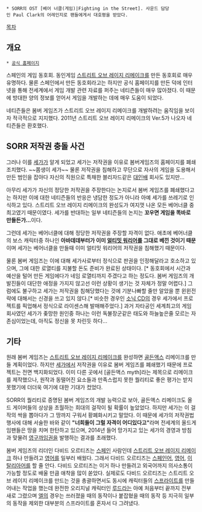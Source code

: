 {{{#!HTML
<iframe width="250" height="150" src="//www.youtube.com/embed/qqnkrLH6fPE" frameborder="0" allowfullscreen></iframe>}}}
 * SORR의 OST [베어 너클(게임)|Fighting in the Street]. 사운드 담당인 Paul Clark의 어레인지로 팬들에게서 대호평을 받았다.
[[목차]]
== 개요 ==
 * [http://www.bombergames.net/ 공식 홈페이지]
스페인의 게임 동호회. 동인게임 [[스트리트 오브 레이지 리메이크]]를 만든 동호회로 매우 유명하다. 물론 스페인에서 만든 동호회라고는 하지만 공식 홈페이지를 만든 덕에 인터넷을 통해 전세계에서 게임 개발 관련 자료를 퍼주는 네티즌들이 매우 많아졌다. 이 때문에 방대한 양의 정보를 얻어서 게임을 개발하는 데에 매우 도움이 되었다.

네티즌들은 봄버 게임즈가 스트리트 오브 레이지 리메이크를 개발하려는 움직임을 보이자 적극적으로 지지했다. 2011년 스트리트 오브 레이지 리메이크의 Ver.5가 나오자 네티즌들은 환호했다. 
== SORR 저작권 충돌 사건 ==
그러나 이를 [[세가]]가 알게 되었고 세가는 저작권을 이유로 봄버게임즈의 홈페이지를 폐쇄 조치했다. ~~쫌생이 세가~~ 물론 저작권을 침해하고 무단으로 자사의 게임을 도용해서 만든 범인을 잡아다 자신의 직원으로 특채한 블리자드같은 [[대인배]] 회사도 있지만...

아무리 세가가 자신의 정당한 저작권을 주장한다는 논지로서 봄버 게임즈를 폐쇄했다고는 하지만 이에 대한 네티즌들의 반응은 냉담한 정도가 아니라 아예 세가를 쓰레기로 인식하고 있다. 스트리트 오브 레이지 리메이크의 완성도가 여지껏 나온 모든 베어너클 중 최고였기 때문이였다. 세가를 반대하는 일부 네티즌들의 논지는 '''꼬우면 게임을 똑바로 만들든가...'''이다.

그런데 세가는 베어너클에 대해 정당한 저작권을 주장할 자격이 없다. 애초에 베어너클의 보스 캐릭터중 하나인 '''아바데데부터가 이미 [[얼티밋 워리어]]를 그대로 베낀 것이기 때문'''이며 세가는 베어너클을 만들때 이미 얼티밋 워리어의 저작권을 침해했기 때문이다.

물론 봄버 게임즈는 이에 대해 세가사로부터 정식으로 판권을 인정해달라고 호소하고 있으며, 그에 대한 로열티를 지불할 돈도 준비가 완료된 상태이다. [* 동호회에서 시간과 예산을 털어 만든 게임에다가 네임 로열티까지 주겠다고 하는 정도다. 봄버 게임즈의 개발진들이 대단한 애정을 가지지 않고선 이런 상황이 생기는 것 자체가 정말 어렵다.] 그럼에도 불구하고 세가는 저작권을 침해당했다는 것에 기분나빠할 줄만 알았을 뿐 윈윈전략에 대해서는 신경을 쓰고 있지 않다.[* 비슷한 경우인 [[소닉 CD]]의 경우 세가에서 프로젝트를 픽업해서 정식으로 라이센스해 발매해주었다.] 과거 자타공인 세계최고의 게임회사였던 세가가 좆망한 원인중 하나는 이런 독불장군같은 태도와 하늘높은줄 모르는 자존심이었는데, 아직도 정신을 못 차린듯 하다...

== 기타 ==
원래 봄버 게임즈는 [[스트리트 오브 레이지 리메이크]]를 완성하면 [[골든액스]] 리메이크를 만들 계획이었다. 하지만 [[세가]]에서 저작권을 이유로 봄버 게임즈를 폐쇄했기 때문에 프로젝트는 전면 백지화되었다. 이미 다른 곳에서 [골든액스 myth]라는 제목으로 리메이크를 제작했으나, 원작과 동떨어진 요소들과 만족스럽지 못한 퀄리티로 좋은 평가는 받지 못했기에 더더욱 여기에 대한 기대가 컸었다.

SORR의 퀄리티로 증명된 봄버 게임즈의 개발 능력으로 보아, 골든액스 리메이크도 올드 게이머들의 상상을 초월하는 희대의 걸작이 될 확률이 높았었다. 하지만 세가는 이 걸작의 싹을 뽑아다가 그 땅까지 구워서 황폐화시키고 말았다. 이 때문에 세가의 저작권법 행사에 대해 서술한 바와 같이 '''"너희들이 그럴 자격이 어디있다고"'''라며 전세계의 올드게임팬들은 땅을 치며 한탄하고 있으며, 2014년 들어 망가지고 있는 세가의 경영과 방침과 맞물려 [[영구까임권]]을 발행하는 결과를 초래했다.

봄버 게임즈의 리더인 다비드 오르티즈는 [[스페인]] 사람인데 [[스트리트 오브 레이지 리메이크]] 하나 만들려고 [[영어]]를 일부러 배웠다. 그래서 다비드 오르티즈는 [[스페인어]], [[영어]], [[이탈리아어]]를 할 줄 안다. 다비드 오르티즈는 이거 하나 만들려고 외국어까지 의사소통이 가능할 정도로 배울 만큼 애착을 많이 쏟았다. 실제로도 다비드 오르티즈는 스트리트 오브 레이지 리메이크를 만드는 것을 총괄하면서도 동시에 캐릭터들의 [[스프라이트]]를 만들어내는 작업을 했는데 완전한 오리지널 캐릭터인 [[루드라]]는 아예 처음부터 끝까지 전부 새로 그렸으며 [[엘(스트리트 오브 레이지 리메이크)|엘]]의 경우는 쓰러졌을 때의 동작이나 붙잡혔을 때의 동작 등 지극히 일부의 동작을 제외한 대부분의 스프라이트를 혼자서 다 그려냈다. 

